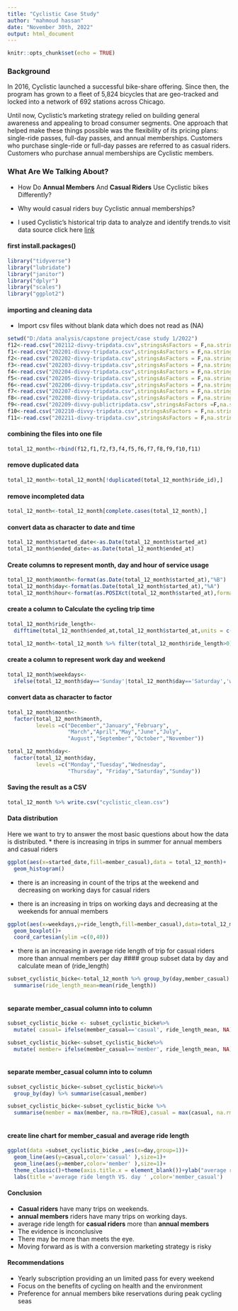---
title: "Cyclistic Case Study"
author: "mahmoud hassan"
date: "November 30th, 2022"
output: html_document
---

```{r setup, include=FALSE}
knitr::opts_chunk$set(echo = TRUE)
```


### Background
In 2016, Cyclistic launched a successful bike-share offering. Since then, the program has grown to a fleet of 5,824 bicycles that are geo-tracked and locked into a network of 692 stations across Chicago.

Until now, Cyclistic’s marketing strategy relied on building general awareness and appealing to broad consumer segments. One approach that helped make these things possible was the flexibility of its pricing plans: single-ride passes, full-day passes, and annual memberships. Customers who purchase single-ride or full-day passes are referred to as casual riders. Customers who purchase annual memberships are Cyclistic members.

### What Are We Talking About?

* How Do **Annual Members** And **Casual Riders** Use Cyclistic bikes Differently? 
* Why would casual riders buy Cyclistic annual memberships?


* I used Cyclistic’s historical trip data to analyze and identify trends.to visit data source click here [link](https://divvy-tripdata.s3.amazonaws.com/index.html)


#### first install.packages()

```{r}

library("tidyverse")
library("lubridate")
library("janitor")
library("dplyr")
library("scales")
library("ggplot2")
```

#### importing and cleaning data

* Import csv files without blank data which does not read as (NA)
```{r}
setwd("D:/data analysis/capstone project/case study 1/2022")
f12<-read.csv("202112-divvy-tripdata.csv",stringsAsFactors = F,na.strings = "")
f1<-read.csv("202201-divvy-tripdata.csv",stringsAsFactors = F,na.strings = "")
f2<-read.csv("202202-divvy-tripdata.csv",stringsAsFactors = F,na.strings = "")
f3<-read.csv("202203-divvy-tripdata.csv",stringsAsFactors = F,na.strings = "")
f4<-read.csv("202204-divvy-tripdata.csv",stringsAsFactors = F,na.strings = "")
f5<-read.csv("202205-divvy-tripdata.csv",stringsAsFactors = F,na.strings = "")
f6<-read.csv("202206-divvy-tripdata.csv",stringsAsFactors = F,na.strings = "")
f7<-read.csv("202207-divvy-tripdata.csv",stringsAsFactors = F,na.strings = "")
f8<-read.csv("202208-divvy-tripdata.csv",stringsAsFactors = F,na.strings = "")
f9<-read.csv("202209-divvy-publictripdata.csv",stringsAsFactors =F,na.strings ="")
f10<-read.csv("202210-divvy-tripdata.csv",stringsAsFactors = F,na.strings = "")
f11<-read.csv("202211-divvy-tripdata.csv",stringsAsFactors = F,na.strings = "")

```


####  combining the files into one file

```{r}

total_12_month<-rbind(f12,f1,f2,f3,f4,f5,f6,f7,f8,f9,f10,f11)
```

#### remove duplicated data

```{r}

total_12_month<-total_12_month[!duplicated(total_12_month$ride_id),]
```

#### remove incompleted data

```{r}

total_12_month<-total_12_month[complete.cases(total_12_month),]
```

#### convert data as character to date and time

```{r}

total_12_month$started_date<-as.Date(total_12_month$started_at)
total_12_month$ended_date<-as.Date(total_12_month$ended_at)
```

#### Create columns to represent month, day and hour of service usage

```{r}

total_12_month$month<-format(as.Date(total_12_month$started_at),"%B")
total_12_month$day<-format(as.Date(total_12_month$started_at),"%A")
total_12_month$hour<-format(as.POSIXct(total_12_month$started_at),format=("%H"))
```

#### create a column to Calculate the cycling trip time

```{r}

total_12_month$ride_length<-
  difftime(total_12_month$ended_at,total_12_month$started_at,units = c('mins'))

total_12_month<-total_12_month %>% filter(total_12_month$ride_length>0)


```


#### create a column to represent work day and weekend


```{r}

total_12_month$weekdays<-
  ifelse(total_12_month$day=='Sunday'|total_12_month$day=='Saturday','weekend','work')
```


#### convert data as character to factor

```{r}

total_12_month$month<-
  factor(total_12_month$month,
         levels =c("December","January","February",
                   "March","April","May","June","July",
                   "August","September","October","November"))

total_12_month$day<-
  factor(total_12_month$day,
         levels =c("Monday","Tuesday","Wednesday",
                   "Thursday", "Friday","Saturday","Sunday"))
```

#### Saving the result as a CSV


```{r}

total_12_month %>% write.csv("cyclistic_clean.csv")
```

#### Data distribution

Here we want to try to answer the most basic questions about how the data is distributed.
* there is increasing in trips in summer for annual members and casual riders

```{r}

ggplot(aes(x=started_date,fill=member_casual),data = total_12_month)+
  geom_histogram()
```


* there is an increasing in count of the trips at the weekend and decreasing on working days for casual riders

* there is an increasing in trips on working days and decreasing at the weekends for annual members

```{r}

ggplot(aes(x=weekdays,y=ride_length,fill=member_casual),data=total_12_month)+
  geom_boxplot()+
  coord_cartesian(ylim =c(0,40))
```



* there is an increasing in average ride length of trip for casual riders more than annual members per day
#### group subset data by day and calculate mean of (ride_length)

```{r}

subset_cyclistic_bicke<-total_12_month %>% group_by(day,member_casual) %>%
  summarise(ride_length_mean=mean(ride_length))
  
```

#### separate member_casual column into to column 

```{r}

subset_cyclistic_bicke <- subset_cyclistic_bicke%>% 
  mutate( casual= ifelse(member_casual=='casual', ride_length_mean, NA))

subset_cyclistic_bicke<-subset_cyclistic_bicke%>% 
  mutate( member= ifelse(member_casual=='member', ride_length_mean, NA))
  
```

#### separate member_casual column into to column 


```{r}

subset_cyclistic_bicke<-subset_cyclistic_bicke%>% 
  group_by(day) %>% summarise(casual,member)

subset_cyclistic_bicke<-subset_cyclistic_bicke %>%
  summarise(member = max(member, na.rm=TRUE),casual = max(casual, na.rm=TRUE))
  
```

#### create line chart for member_casual and average ride length


```{r}

ggplot(data =subset_cyclistic_bicke ,aes(x=day,group=1))+
  geom_line(aes(y=casual,color='casual' ),size=1)+
  geom_line(aes(y=member,color='member' ),size=1)+
  theme_classic()+theme(axis.title.x = element_blank())+ylab("average ride length ")+
  labs(title ='average ride length VS. day ' ,color='member_casual')

```


#### Conclusion

* **Casual riders** have many trips on weekends.
* **annual members** riders have many trips on working days.
* average ride length for **casual riders** more than **annual members**
* The evidence is inconclusive
* There may be more than meets the eye.
* Moving forward as is with a conversion marketing strategy is risky

#### Recommendations

* Yearly subscription providing an un limited pass for every weekend
* Focus on the benefits of cycling on health and the environment
* Preference for annual members bike reservations during peak cycling seas
